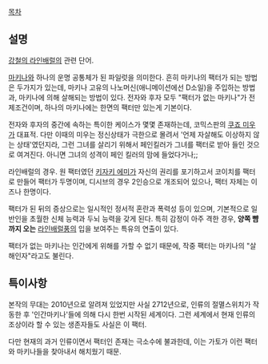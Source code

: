 
[[목차]]

== 설명 ==
[[강철의 라인배럴]]의 관련 단어.

[[마키나]]와 하나의 운명 공통체가 된 파일럿을 의미한다. 흔히 마키나의 팩터가 되는 방법은 두가지가 있는데, 마키나 고유의 나노머신(애니메이션에선 D소일)을 주입하는 방법과, 마키나에 의해 살해되는 방법이 있다. 전자와 후자 모두 "팩터가 없는 마키나"가 전제조건이며, 하나의 마키나에는 한면의 팩터만 있는게 기본이다.

전자와 후자의 중간에 속하는 특이한 케이스가 몇몇 존재하는데, 코믹스판의 [[쿠죠 미우]]가 대표적. 다만 이때의 미우는 정신상태가 극한으로 몰려서 '언제 자살해도 이상하지 않는 상태'였던지라, 그런 그녀를 살리기 위해서 페인킬러가 그녀를 팩터로 받아 들인 것으로 여겨진다. 아니면 그녀의 성격이 페인 킬러의 맘에 들었다거나;;

라인배럴의 경우. 원 팩터였던 [[키자키 에미]]가 자신의 권리를 포기하고서 코이치를 팩터로 만들어 팩터가 두명이며, 디시브의 경우 2인승으로 개조되어 있으나, 팩터 자체는 이즈나 한명이다.

팩터가 된 뒤의 증상으로는 일시적인 정서적 혼란과 폭력성 등이 있으며, 기본적으로 일반인을 초월한 신체 능력과 두뇌 능력을 갖게 된다. 특히 감정이 아주 격한 경우, '''양쪽 뺨까지 오는''' [[라인배럴]]풍의 입을 보여주는 특유의 연출이 있다.

팩터가 없는 마키나는 인간에게 위해를 가할 수 없기 때문에, 작중 팩터는 마키나의 "살해인자"라고도 불린다.

== 특이사항 ==
{{{#!html
<div style="border: 3px solid Orange;padding:10px;margin-bottom:0px"><b style="font-size:18px">주의! 내용 누설이 있습니다.</b>

본 항목과 하위 항목은 작품의 줄거리나 결말, 반전 요소를 설명하고 있습니다.
작품의 내용 누설을 원하지 않는다면 이 문서를 닫아 주세요.</div>}}}

본작의 무대는 2010년으로 알려져 있었지만 사실 2712년으로, 인류의 절멸스위치가 작동한 후 '인간마키나'들에 의해 다시 한번 시작된 세계이다. 그런 세계에서 현재 인류의 조상이라 할 수 있는 생존자들도 사실은 이 팩터.

다만 현재의 과거 인류이면서 팩터인 존재는 극소수에 불과한데, 이는 가토가 이런 팩터와 마키나들을 찾아내서 해치웠기 때문.
